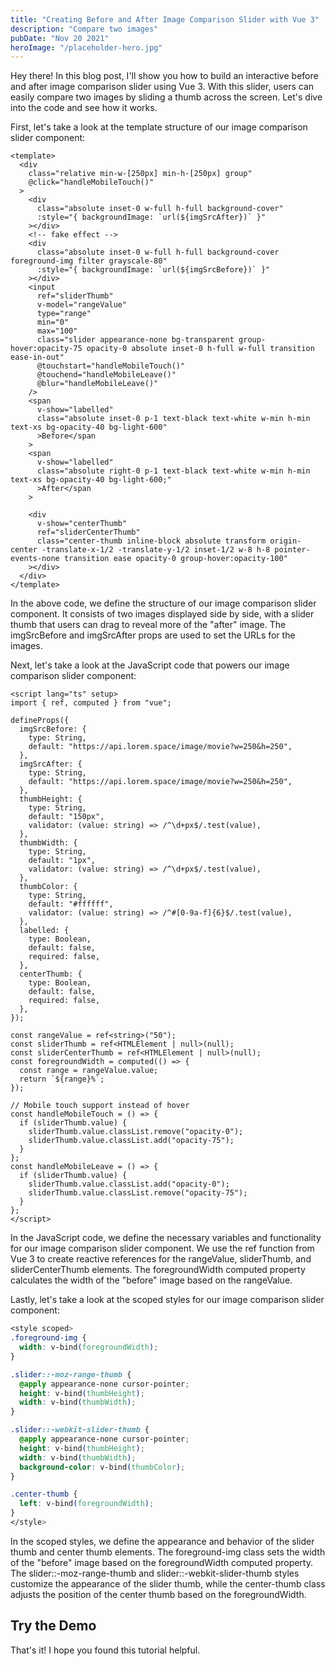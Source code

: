 ```yaml
---
title: "Creating Before and After Image Comparison Slider with Vue 3"
description: "Compare two images"
pubDate: "Nov 20 2021"
heroImage: "/placeholder-hero.jpg"
---
```



Hey there! In this blog post, I'll show you how to build an interactive before and after image comparison slider using Vue 3. With this slider, users can easily compare two images by sliding a thumb across the screen. Let's dive into the code and see how it works.

First, let's take a look at the template structure of our image comparison slider component:

```vue
<template>
  <div
    class="relative min-w-[250px] min-h-[250px] group"
    @click="handleMobileTouch()"
  >
    <div
      class="absolute inset-0 w-full h-full background-cover"
      :style="{ backgroundImage: `url(${imgSrcAfter})` }"
    ></div>
    <!-- fake effect -->
    <div
      class="absolute inset-0 w-full h-full background-cover foreground-img filter grayscale-80"
      :style="{ backgroundImage: `url(${imgSrcBefore})` }"
    ></div>
    <input
      ref="sliderThumb"
      v-model="rangeValue"
      type="range"
      min="0"
      max="100"
      class="slider appearance-none bg-transparent group-hover:opacity-75 opacity-0 absolute inset-0 h-full w-full transition ease-in-out"
      @touchstart="handleMobileTouch()"
      @touchend="handleMobileLeave()"
      @blur="handleMobileLeave()"
    />
    <span
      v-show="labelled"
      class="absolute inset-0 p-1 text-black text-white w-min h-min text-xs bg-opacity-40 bg-light-600"
      >Before</span
    >
    <span
      v-show="labelled"
      class="absolute right-0 p-1 text-black text-white w-min h-min text-xs bg-opacity-40 bg-light-600;"
      >After</span
    >

    <div
      v-show="centerThumb"
      ref="sliderCenterThumb"
      class="center-thumb inline-block absolute transform origin-center -translate-x-1/2 -translate-y-1/2 inset-1/2 w-8 h-8 pointer-events-none transition ease opacity-0 group-hover:opacity-100"
    ></div>
  </div>
</template>
```

In the above code, we define the structure of our image comparison slider component. It consists of two images displayed side by side, with a slider thumb that users can drag to reveal more of the "after" image. The imgSrcBefore and imgSrcAfter props are used to set the URLs for the images.

Next, let's take a look at the JavaScript code that powers our image comparison slider component:

```vue
<script lang="ts" setup>
import { ref, computed } from "vue";

defineProps({
  imgSrcBefore: {
    type: String,
    default: "https://api.lorem.space/image/movie?w=250&h=250",
  },
  imgSrcAfter: {
    type: String,
    default: "https://api.lorem.space/image/movie?w=250&h=250",
  },
  thumbHeight: {
    type: String,
    default: "150px",
    validator: (value: string) => /^\d+px$/.test(value),
  },
  thumbWidth: {
    type: String,
    default: "1px",
    validator: (value: string) => /^\d+px$/.test(value),
  },
  thumbColor: {
    type: String,
    default: "#ffffff",
    validator: (value: string) => /^#[0-9a-f]{6}$/.test(value),
  },
  labelled: {
    type: Boolean,
    default: false,
    required: false,
  },
  centerThumb: {
    type: Boolean,
    default: false,
    required: false,
  },
});

const rangeValue = ref<string>("50");
const sliderThumb = ref<HTMLElement | null>(null);
const sliderCenterThumb = ref<HTMLElement | null>(null);
const foregroundWidth = computed(() => {
  const range = rangeValue.value;
  return `${range}%`;
});

// Mobile touch support instead of hover
const handleMobileTouch = () => {
  if (sliderThumb.value) {
    sliderThumb.value.classList.remove("opacity-0");
    sliderThumb.value.classList.add("opacity-75");
  }
};
const handleMobileLeave = () => {
  if (sliderThumb.value) {
    sliderThumb.value.classList.add("opacity-0");
    sliderThumb.value.classList.remove("opacity-75");
  }
};
</script>
```

In the JavaScript code, we define the necessary variables and functionality for our image comparison slider component. We use the ref function from Vue 3 to create reactive references for the rangeValue, sliderThumb, and sliderCenterThumb elements. The foregroundWidth computed property calculates the width of the "before" image based on the rangeValue.

Lastly, let's take a look at the scoped styles for our image comparison slider component:

```css
<style scoped>
.foreground-img {
  width: v-bind(foregroundWidth);
}

.slider::-moz-range-thumb {
  @apply appearance-none cursor-pointer;
  height: v-bind(thumbHeight);
  width: v-bind(thumbWidth);
}

.slider::-webkit-slider-thumb {
  @apply appearance-none cursor-pointer;
  height: v-bind(thumbHeight);
  width: v-bind(thumbWidth);
  background-color: v-bind(thumbColor);
}

.center-thumb {
  left: v-bind(foregroundWidth);
}
</style>

```

In the scoped styles, we define the appearance and behavior of the slider thumb and center thumb elements. The foreground-img class sets the width of the "before" image based on the foregroundWidth computed property. The slider::-moz-range-thumb and slider::-webkit-slider-thumb styles customize the appearance of the slider thumb, while the center-thumb class adjusts the position of the center thumb based on the foregroundWidth.

## Try the Demo

<BeforeAfterSlider
  client:visible
  thumb-height="250px"
  thumb-width="5px"
  thumb-color="#ffffff"
  center-thumb
  imgSrcBefore="https://picsum.photos/id/870/300/300?grayscale&blur=2"
  imgSrcAfter="https://picsum.photos/id/870/300/300"
  labelled
/>
That's it! I hope you found this tutorial helpful.
